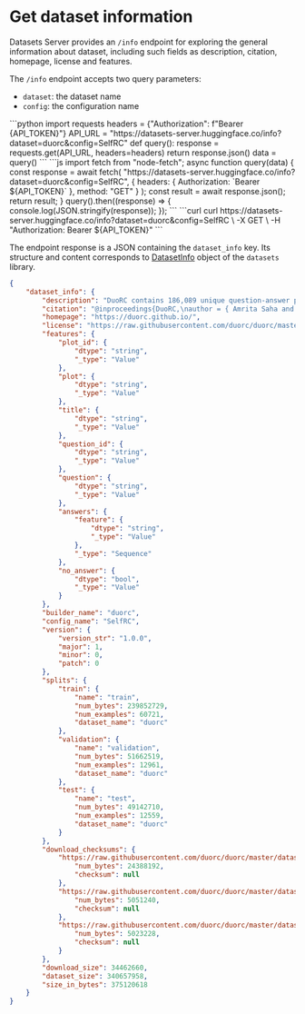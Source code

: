 # Get dataset information

Datasets Server provides an `/info` endpoint for exploring the general information about dataset, including such fields as description, citation, homepage, license and features.

The `/info` endpoint accepts two query parameters:

- `dataset`: the dataset name
- `config`: the configuration name

<inferencesnippet>
<python>
```python
import requests
headers = {"Authorization": f"Bearer {API_TOKEN}"}
API_URL = "https://datasets-server.huggingface.co/info?dataset=duorc&config=SelfRC"
def query():
    response = requests.get(API_URL, headers=headers)
    return response.json()
data = query()
```
</python>
<js>
```js
import fetch from "node-fetch";
async function query(data) {
    const response = await fetch(
        "https://datasets-server.huggingface.co/info?dataset=duorc&config=SelfRC",
        {
            headers: { Authorization: `Bearer ${API_TOKEN}` },
            method: "GET"
        }
    );
    const result = await response.json();
    return result;
}
query().then((response) => {
    console.log(JSON.stringify(response));
});
```
</js>
<curl>
```curl
curl https://datasets-server.huggingface.co/info?dataset=duorc&config=SelfRC \
        -X GET \
        -H "Authorization: Bearer ${API_TOKEN}"
```
</curl>
</inferencesnippet>

The endpoint response is a JSON containing the `dataset_info` key. Its structure and content corresponds to [DatasetInfo](https://huggingface.co/docs/datasets/package_reference/main_classes#datasets.DatasetInfo) object of the `datasets` library.

```json
{
    "dataset_info": {
        "description": "DuoRC contains 186,089 unique question-answer pairs created from a collection of 7680 pairs of movie plots where each pair in the collection reflects two versions of the same movie.\n",
        "citation": "@inproceedings{DuoRC,\nauthor = { Amrita Saha and Rahul Aralikatte and Mitesh M. Khapra and Karthik Sankaranarayanan},title = {{DuoRC: Towards Complex Language Understanding with Paraphrased Reading Comprehension}},\nbooktitle = {Meeting of the Association for Computational Linguistics (ACL)},\nyear = {2018}\n}\n",
        "homepage": "https://duorc.github.io/",
        "license": "https://raw.githubusercontent.com/duorc/duorc/master/LICENSE",
        "features": {
            "plot_id": {
                "dtype": "string",
                "_type": "Value"
            },
            "plot": {
                "dtype": "string",
                "_type": "Value"
            },
            "title": {
                "dtype": "string",
                "_type": "Value"
            },
            "question_id": {
                "dtype": "string",
                "_type": "Value"
            },
            "question": {
                "dtype": "string",
                "_type": "Value"
            },
            "answers": {
                "feature": {
                    "dtype": "string",
                    "_type": "Value"
                },
                "_type": "Sequence"
            },
            "no_answer": {
                "dtype": "bool",
                "_type": "Value"
            }
        },
        "builder_name": "duorc",
        "config_name": "SelfRC",
        "version": {
            "version_str": "1.0.0",
            "major": 1,
            "minor": 0,
            "patch": 0
        },
        "splits": {
            "train": {
                "name": "train",
                "num_bytes": 239852729,
                "num_examples": 60721,
                "dataset_name": "duorc"
            },
            "validation": {
                "name": "validation",
                "num_bytes": 51662519,
                "num_examples": 12961,
                "dataset_name": "duorc"
            },
            "test": {
                "name": "test",
                "num_bytes": 49142710,
                "num_examples": 12559,
                "dataset_name": "duorc"
            }
        },
        "download_checksums": {
            "https://raw.githubusercontent.com/duorc/duorc/master/dataset/SelfRC_train.json": {
                "num_bytes": 24388192,
                "checksum": null
            },
            "https://raw.githubusercontent.com/duorc/duorc/master/dataset/SelfRC_dev.json": {
                "num_bytes": 5051240,
                "checksum": null
            },
            "https://raw.githubusercontent.com/duorc/duorc/master/dataset/SelfRC_test.json": {
                "num_bytes": 5023228,
                "checksum": null
            }
        },
        "download_size": 34462660,
        "dataset_size": 340657958,
        "size_in_bytes": 375120618
    }
}
```